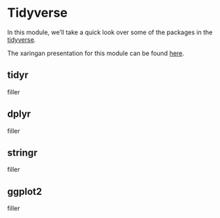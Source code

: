 # Tidyverse

In this module, we'll take a quick look over some of the packages in the [tidyverse](https://www.tidyverse.org/).

The xaringan presentation for this module can be found [here](presentations/6_Tidyverse/r_training_tidyverse.html).


## tidyr

filler

## dplyr

filler

## stringr

filler

## ggplot2

filler
